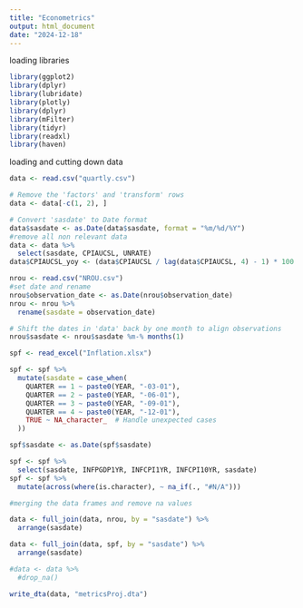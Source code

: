 ```yaml
---
title: "Econometrics"
output: html_document
date: "2024-12-18"
---
```

loading libraries

```r
library(ggplot2)
library(dplyr)
library(lubridate)
library(plotly)
library(dplyr)
library(mFilter)
library(tidyr)
library(readxl)
library(haven)
```

loading and cutting down data
```r
data <- read.csv("quartly.csv")

# Remove the 'factors' and 'transform' rows
data <- data[-c(1, 2), ]

# Convert 'sasdate' to Date format
data$sasdate <- as.Date(data$sasdate, format = "%m/%d/%Y")
#remove all non relevant data
data <- data %>%
  select(sasdate, CPIAUCSL, UNRATE)
data$CPIAUCSL_yoy <- (data$CPIAUCSL / lag(data$CPIAUCSL, 4) - 1) * 100

```

```r
nrou <- read.csv("NROU.csv")
#set date and rename
nrou$observation_date <- as.Date(nrou$observation_date)
nrou <- nrou %>%
  rename(sasdate = observation_date)

# Shift the dates in 'data' back by one month to align observations
nrou$sasdate <- nrou$sasdate %m-% months(1)

```


```r
spf <- read_excel("Inflation.xlsx")

spf <- spf %>%
  mutate(sasdate = case_when(
    QUARTER == 1 ~ paste0(YEAR, "-03-01"),
    QUARTER == 2 ~ paste0(YEAR, "-06-01"),
    QUARTER == 3 ~ paste0(YEAR, "-09-01"),
    QUARTER == 4 ~ paste0(YEAR, "-12-01"),
    TRUE ~ NA_character_  # Handle unexpected cases
  ))

spf$sasdate <- as.Date(spf$sasdate)

spf <- spf %>%
  select(sasdate, INFPGDP1YR, INFCPI1YR, INFCPI10YR, sasdate)
spf <- spf %>%
  mutate(across(where(is.character), ~ na_if(., "#N/A")))

```

```r
#merging the data frames and remove na values

data <- full_join(data, nrou, by = "sasdate") %>%
  arrange(sasdate)

data <- full_join(data, spf, by = "sasdate") %>%
  arrange(sasdate)

#data <- data %>%
  #drop_na()

```

```r
write_dta(data, "metricsProj.dta")

```








